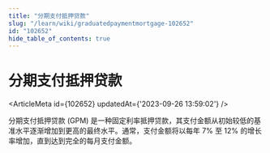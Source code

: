 ```yaml
---
title: "分期支付抵押贷款"
slug: "/learn/wiki/graduatedpaymentmortgage-102652"
id: "102652"
hide_table_of_contents: true
---
```



# 分期支付抵押贷款

<ArticleMeta id={102652} updatedAt={'2023-09-26 13:59:02'} />
<div className='border-solid border-b border-t-0 my-4 border-[var(--ifm-color-gray-300)]' />

分期支付抵押贷款 (GPM) 是一种固定利率抵押贷款，其支付金额从初始较低的基准水平逐渐增加到更高的最终水平。通常，支付金额将以每年 7% 至 12% 的增长率增加，直到达到完全的每月支付金额。

